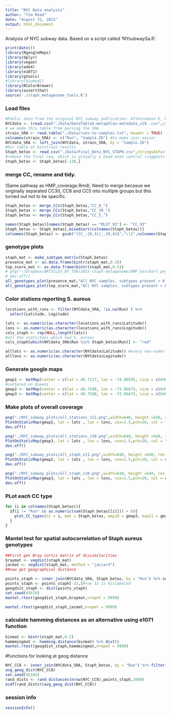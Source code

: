 ```yaml
---
title: "NYC Data analysis"
author: "Tim Read"
date: "August 31, 2015"
output: html_document
---
```


Analysis of NYC subway data.  Based on a script called 'NYsubwaySa.R'.

```r
print(date())
library(RgoogleMaps)
library(dplyr)
library(vegan)
library(ade4)
library(e1071)
library(gtools)
#library(biomod2)
library(RColorBrewer)
library(assertthat)
source('./staph_metagenome_tools.R')

```

### Load files

```r
#Public data from the original NYC subway publication: Afshinnekoo E, Meydan C, Chowdhury S, Jaroudi D, Boyer C, Bernstein N, Maritz JM, Reeves D, Gandara J, Chhangawala S, Ahsanuddin S, Simmons A, Nessel T, Sundaresh B, Pereira E, Jorgensen E, Kolokotronis S-O, Kirchberger N, Garcia I, Gandara D, Dhanraj S, Nawrin T, Saletore Y, Alexander N, Vijay P, Hénaff EM, Zumbo P, Walsh M, O’Mullan GD, Tighe S, Dudley JT, Dunaif A, Ennis S, O’Halloran E, Magalhaes TR, Boone B, Jones AL, Muth TR, Paolantonio KS, Alter E, Schadt EE, Garbarino J, Prill RJ, Carlton JM, Levy S, Mason CE. Geospatial Resolution of Human and Bacterial Diversity with City-Scale Metagenomics. Cell Systems [Internet]. Elsevier; 2015 Jul 29;1(1):72–87.
NYCdata <- (read.csv("./Data/DataTable5-metaphlan-metadata_v19 .csv",stringsAsFactors = FALSE, header = TRUE))[1:4]
# we made this table from parsing the SRA
strain_SRA <- read.table("./Data/runs-to-samples.txt", header = TRUE)
colnames(strain_SRA) <- c("Run", "Sample.ID") #to make join easier
NYCdata_SRA <- left_join(NYCdata, strain_SRA, by = "Sample.ID")
#Our table of binstrain results
Staph_betas <- read.csv("./Data/Final_Beta_NYC_STAPH.csv",stringsAsFactors = FALSE, header = TRUE)
#remove the final row, which is actually a bead wash control (suggests some carrover contamination)
Staph_betas <- Staph_betas[-130,]
```
### merge CC, rename and tidy.  

(Same pathway as HMP_coverage.Rmd).  Need to merge becasue we originally separated CC30, CC8 and CC5 into multiple groups but this turned out not to be specific.

```r
Staph_betas <- merge_CCs(Staph_betas,"CC_8_")
Staph_betas <- merge_CCs(Staph_betas,"CC_30_")
Staph_betas <- merge_CCs(Staph_betas,"CC_5_")

names(Staph_betas)[names(Staph_betas) == "MLST_93"] <- "CC_93"
Staph_betas <- Staph_betas[,mixedsort(colnames(Staph_betas))]
colnames(Staph_betas) <- gsub("(CC_.{0,3})_.{0,4}$","\\1",colnames(Staph_betas))

```

### genotype plots

```r
staph_mat <- make_subtype_matrix(Staph_betas)
presence_mat <- as.data.frame(bintr(staph_mat,0.2))
top_score_mat <- as.data.frame(bintr(staph_mat,0.5))
# png("~/Dropbox/ARTICLES_BY_TDR/2015-staph-metagenome/HMP_barchart.png",width=640, height =640, res = 75)
# dev.off()
all_genotypes_plot(presence_mat,"All NYC samples, subtypes present > 0.2")
all_genotypes_plot(top_score_mat,"All NYC samples, subtypes present > 0.5")
```

### Color stations reporting S. aureus
```r
locations_with_runs <- filter(NYCdata_SRA, !is.na(Run) ) %>%
  select(Latitude, Logitude)

lats <- as.numeric(as.character(locations_with_runs$Latitude))
lons <- as.numeric(as.character(locations_with_runs$Logitude))
cols_staph <- rep(NULL,length(lats))
#all the statiitons which had S. aureus
cols_staph[which(NYCdata_SRA$Run %in% Staph_betas$Run)] <- "red"

alllats <- as.numeric(as.character(NYCdata$Latitude)) #every non-numeric value is converted to NA
alllons <- as.numeric(as.character(NYCdata$Logitude))
```
### Generate google maps
```r
gmap1 <- GetMap(center = c(lat = 40.7127, lon = -74.0059), size = c(640, 640), zoom = 11, GRAYSCALE = TRUE)
#centered on Queens
gmap2 <- GetMap(center = c(lat = 40.7500, lon = -73.8667), size = c(640, 640), zoom = 11, GRAYSCALE = TRUE)
gmap3 <- GetMap(center = c(lat = 40.7500, lon = -73.8667), size = c(640, 640), zoom = 10, GRAYSCALE = TRUE)
```
### Make plots of overall coverage
 
```r
png("./NYC_subway_plots/all_stations_z11.png",width=640, height =640, res = 75)
PlotOnStaticMap(gmap2, lat = lats , lon = lons, cex=1.5,pch=20, col = "blue")
dev.off()

png("./NYC_subway_plots/all_stations_z10.png",width=640, height =640, res = 75)
PlotOnStaticMap(gmap3, lat = lats , lon = lons, cex=1.5,pch=20, col = "blue")
dev.off()

png("./NYC_subway_plots/all_staph_z11.png",width=640, height =640, res = 75)
PlotOnStaticMap(gmap2, lat = lats , lon = lons, cex=1.5,pch=20, col = cols_staph)
dev.off()

png("./NYC_subway_plots/all_staph_z10.png",width=640, height =640, res = 75)
PlotOnStaticMap(gmap3, lat = lats , lon = lons, cex=1.5,pch=20, col = cols_staph)
dev.off()
```

### PLot each CC type

```r
for (i in colnames(Staph_betas)){
  if(i != "Run" && as.numeric(sum(Staph_betas[[i]])) > 0){
    plot_CC_types(CC = i, mat = Staph_betas, map10 = gmap3, map11 = gmap2, plotdir = "./NYC_subway_plots/", SRA_file = NYCdata_SRA)
  }  
}
```
### Mantel test for spatial autocorrelation of Staph aureus genotypes


```r
##First get Bray curtis matrix of dissimilarities
braymat <- vegdist(staph_mat)
jacmat <- vegdist(staph_mat, method = "jaccard")
##now get geographical distance

points_staph <- inner_join(NYCdata_SRA, Staph_betas, by = "Run") %>% select(Logitude,Latitude) 
points_staph <- points_staph[-32,]#row 32 is mislabeled
geogdist_staph <- dist(points_staph)
set.seed(45678)
mantel.rtest(geogdist_staph,braymat,nrepet = 9999)

mantel.rtest(geogdist_staph,jacmat,nrepet = 9999)


```

### calculate hamming distances as an alternative using e1071 function

```r
binmat <- bintr(staph_mat,0.2)
hammmingmat <- hamming.distance(binmat) %>% dist()
mantel.rtest(geogdist_staph,hammmingmat,nrepet = 9999)
```

#functions for looking at geog distance
```r
NYC_CC8 <- inner_join(NYCdata_SRA, Staph_betas, by = "Run") %>% filter(CC_8 > .8) %>% select(Logitude,Latitude)
avg_geog_dist(NYC_CC8)
set.seed(45345)
rand_dists <- rand_distances(nrow(NYC_CC8),points_staph,1000)
ecdf(rand_dists)(avg_geog_dist(NYC_CC8))


```



### session info

```r
sessionInfo()
```



